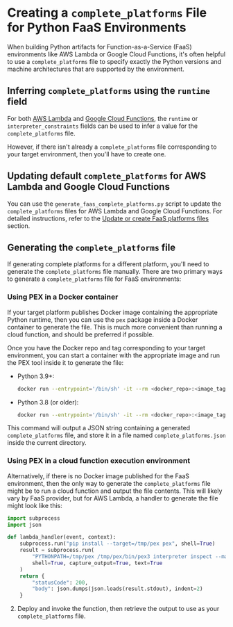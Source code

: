 # Creating a `complete_platforms` File for Python FaaS Environments

When building Python artifacts for Function-as-a-Service (FaaS) environments like AWS Lambda or Google Cloud Functions, it's often helpful to use a `complete_platforms` file to specify exactly the Python versions and machine architectures that are supported by the environment.

## Inferring `complete_platforms` using the `runtime` field

For both [AWS Lambda](./aws-lambda.mdx#specifying-a-runtime-explicitly) and [Google Cloud Functions](./google-cloud-functions.mdx#specifying-a-runtime-explicitly), the `runtime` or `interpreter_constraints` fields can be used to infer a value for the `complete_platforms` file.

However, if there isn't already a `complete_platforms` file corresponding to your target environment, then you'll have to create one.

## Updating default `complete_platforms` for AWS Lambda and Google Cloud Functions

You can use the `generate_faas_complete_platforms.py` script to update the `complete_platforms` files for AWS Lambda and Google Cloud Functions. For detailed instructions, refer to the [Update or create FaaS platforms files](../../contributions/development/maintenance-tasks-and-scripts.mdx#update-or-create-faas-complete-platforms-files) section.

## Generating the `complete_platforms` file

If generating complete platforms for a different platform, you'll need to generate the `complete_platforms` file manually. There are two primary ways to generate a `complete_platforms` file for FaaS environments:

### Using PEX in a Docker container

If your target platform publishes Docker image containing the appropriate Python runtime, then you can use the `pex` package inside a Docker container to generate the file. This is much more convenient than running a cloud function, and should be preferred if possible.

Once you have the Docker repo and tag corresponding to your target environment, you can start a container with the appropriate image and run the PEX tool inside it to generate the file:

* Python 3.9+:

    ```sh
    docker run --entrypoint='/bin/sh' -it --rm <docker_repo>:<image_tag> -c "python -m pip install --target=/tmp/pex pex >/dev/null 2>&1 && PYTHONPATH=/tmp/pex/bin/pex3 interpreter inspect --markers --tags --indent=2" > complete_platforms.json
    ```

* Python 3.8 (or older):

    ```sh
    docker run --entrypoint='/bin/sh' -it --rm <docker_repo>:<image_tag> -c "python -m pip install --target=/tmp/pex pex >/dev/null 2>&1 && PYTHONPATH=/tmp/pex /tmp/pex/bin/pex3 interpreter inspect --markers --tags | python -c 'import sys, json; print(json.dumps(json.load(sys.stdin), indent=2))'" > complete_platforms.json
    ```

This command will output a JSON string containing a generated `complete_platforms` file, and store it in a file named `complete_platforms.json` inside the current directory.

### Using PEX in a cloud function execution environment

Alternatively, if there is no Docker image published for the FaaS environment, then the only way to generate the `complete_platforms` file might be to run a cloud function and output the file contents. This will likely vary by FaaS provider, but for AWS Lambda, a handler to generate the file might look like this:

   ```python
   import subprocess
   import json

   def lambda_handler(event, context):
       subprocess.run("pip install --target=/tmp/pex pex", shell=True)
       result = subprocess.run(
           "PYTHONPATH=/tmp/pex /tmp/pex/bin/pex3 interpreter inspect --markers --tags",
           shell=True, capture_output=True, text=True
       )
       return {
           "statusCode": 200,
           "body": json.dumps(json.loads(result.stdout), indent=2)
       }
   ```

2. Deploy and invoke the function, then retrieve the output to use as your `complete_platforms` file.



